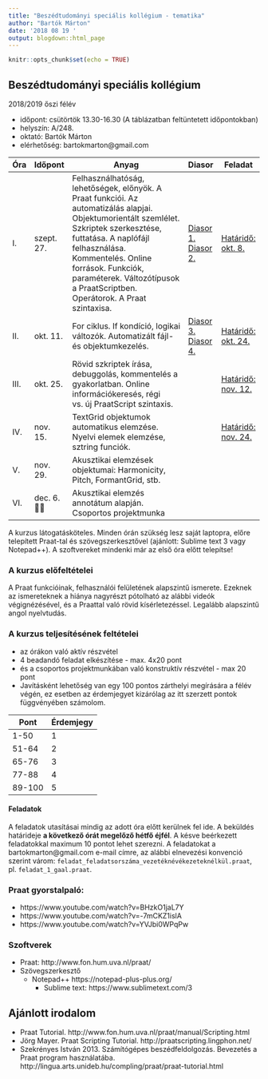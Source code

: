 ```yaml
---
title: "Beszédtudományi speciális kollégium - tematika"
author: "Bartók Márton"
date: '2018 08 19 '
output: blogdown::html_page
---
```


```r
knitr::opts_chunk$set(echo = TRUE)
```

## Beszédtudományi speciális kollégium

2018/2019 őszi félév

* időpont: csütörtök	13.30-16.30 (A táblázatban feltüntetett időpontokban)
* helyszín: A/248.
* oktató: Bartók Márton
* elérhetőség: bartokmarton@gmail.com

Óra | Időpont | Anyag | Diasor | Feladat
---- | ---- | ---------------------------------------------------------------- | ------ | ------
I. | szept. 27. | Felhasználhatóság, lehetőségek, előnyök. A Praat funkciói. Az automatizálás alapjai. Objektumorientált szemlélet. Szkriptek szerkesztése, futtatása. A naplófájl felhasználása. Kommentelés. Online források. Funkciók, paraméterek. Változótípusok a PraatScriptben. Operátorok. A Praat szintaxisa. | <a href="../../../teaching_material/praat_scripting_2018/slides/szkriptiras_slides01.html" target = "_blank">Diasor 1. </a> <a href="../../../teaching_material/praat_scripting_2018/slides/szkriptiras_slides02.html" target = "_blank">Diasor 2. </a> | <a href="../../../teaching_material/praat_scripting_2018/exercises/exercise1.praat" target = "_blank">Határidő: okt. 8.</a>
II. | okt. 11. | For ciklus. If kondíció, logikai változók. Automatizált fájl- és objektumkezelés. | <a href="../../../teaching_material/praat_scripting_2018/slides/szkriptiras_slides03.html" target = "_blank">Diasor 3. </a> <a href="../../../teaching_material/praat_scripting_2018/slides/szkriptiras_slides04.html" target = "_blank">Diasor 4. </a>| <a href="../../../teaching_material/praat_scripting_2018/exercises/exercise2.praat" target = "_blank">Határidő: okt. 24.</a>
III. | okt. 25. | Rövid szkriptek írása, debuggolás, kommentelés a gyakorlatban. Online információkeresés, régi vs. új PraatScript szintaxis. | | <a href="../../../teaching_material/praat_scripting_2018/exercises/exercise3.praat" target = "_blank">Határidő: nov. 12.</a>
IV. | nov. 15. | TextGrid objektumok automatikus elemzése. Nyelvi elemek elemzése, sztring funciók. | |<a href="../../../teaching_material/praat_scripting_2018/exercises/exercise4.praat" target = "_blank">Határidő: nov. 24.</a>
V. | nov. 29. | Akusztikai elemzések objektumai: Harmonicity, Pitch, FormantGrid, stb. | |
VI. | dec. 6. 🎅🏻 | Akusztikai elemzés annotátum alapján. Csoportos projektmunka | |


A kurzus látogatásköteles. Minden órán szükség lesz saját laptopra, előre telepített  Praat-tal és szövegszerkesztővel (ajánlott: Sublime text 3 vagy Notepad++). A szoftvereket mindenki már az első óra előtt telepítse!

### A kurzus előfeltételei
A Praat funkcióinak, felhasználói felületének alapszintű ismerete. Ezeknek az ismereteknek a hiánya nagyrészt pótolható az alábbi videók végignézésével, és a Praattal való rövid kísérletezéssel. Legalább alapszintű angol nyelvtudás.

### A kurzus teljesítésének feltételei
* az órákon való aktív részvétel
* 4 beadandó feladat elkészítése - max. 4x20 pont
* és a csoportos projektmunkában való konstruktív részvétel - max 20 pont
* Javításként lehetőség van egy 100 pontos zárthelyi megírására a félév végén, ez esetben az érdemjegyet kizárólag az itt szerzett pontok függvényében számolom.

Pont | Érdemjegy
---- | ---------
1-50 | 1
51-64 | 2
65-76 | 3
77-88 | 4
89-100 | 5

#### Feladatok
A feladatok utasításai mindig az adott óra előtt kerülnek fel ide. A beküldés határideje **a következő órát megelőző hétfő éjfél**. A késve beérkezett feladatokkal maximum 10 pontot lehet szerezni. A feladatokat a bartokmarton@gmail.com e-mail címre, az alábbi elnevezési konvenció szerint várom: `feladat_feladatsorszáma_vezetéknévékezeteknélkül.praat`, pl. `feladat_1_gaal.praat`.

### Praat gyorstalpaló:
* https://www.youtube.com/watch?v=BHzkO1jaL7Y
* https://www.youtube.com/watch?v=-7mCKZ1islA
* https://www.youtube.com/watch?v=YVJbi0WPqPw

### Szoftverek
* Praat: http://www.fon.hum.uva.nl/praat/
* Szövegszerkesztő
    + Notepad++ https://notepad-plus-plus.org/
	  + Sublime text: https://www.sublimetext.com/3

## Ajánlott irodalom
* Praat Tutorial. http://www.fon.hum.uva.nl/praat/manual/Scripting.html
* Jörg Mayer. Praat Scripting Tutorial. http://praatscripting.lingphon.net/
* Szekrényes István 2013. Számítógépes beszédfeldolgozás. Bevezetés a Praat program használatába. http://lingua.arts.unideb.hu/compling/praat/praat-tutorial.html
